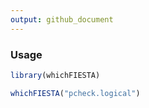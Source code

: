 ```yaml
---
output: github_document
---
```


### Usage

```r
library(whichFIESTA)

whichFIESTA("pcheck.logical")
```


